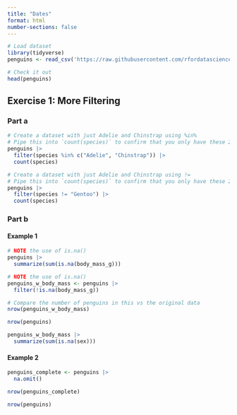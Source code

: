 ```yaml
---
title: "Dates"
format: html
number-sections: false
---
```


```r
# Load dataset
library(tidyverse)
penguins <- read_csv('https://raw.githubusercontent.com/rfordatascience/tidytuesday/master/data/2020/2020-07-28/penguins.csv')

# Check it out
head(penguins)
```


## Exercise 1: More Filtering

### Part a

```r
# Create a dataset with just Adelie and Chinstrap using %in%
# Pipe this into `count(species)` to confirm that you only have these 2 species
penguins |>
  filter(species %in% c("Adelie", "Chinstrap")) |>
  count(species)
```

```r
# Create a dataset with just Adelie and Chinstrap using !=
# Pipe this into `count(species)` to confirm that you only have these 2 species
penguins |>
  filter(species != "Gentoo") |>
  count(species)
```

### Part b

#### Example 1

```r
# NOTE the use of is.na()
penguins |> 
  summarize(sum(is.na(body_mass_g)))
```

```r
# NOTE the use of is.na()
penguins_w_body_mass <- penguins |> 
  filter(!is.na(body_mass_g))

# Compare the number of penguins in this vs the original data
nrow(penguins_w_body_mass)
```
```r
nrow(penguins)
```
```r
penguins_w_body_mass |> 
  summarize(sum(is.na(sex)))
```
#### Example 2

```r
penguins_complete <- penguins |> 
  na.omit()
```
```r
nrow(penguins_complete)
```
```r
nrow(penguins)
```


